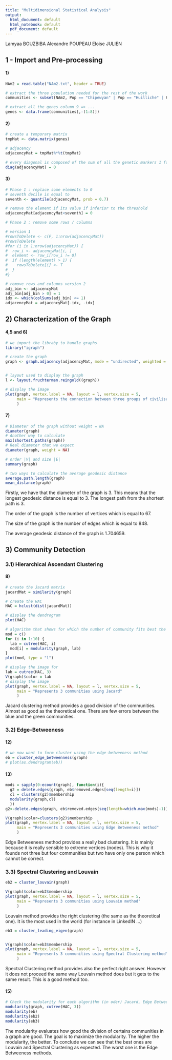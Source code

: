 ```yaml
---
title: "Multidimensional Statistical Analysis"
output:
  html_document: default
  html_notebook: default
  pdf_document: default
---
```


Lamyaa BOUZBIBA
Alexandre POUPEAU
Eloise JULIEN

## 1 - Import and Pre-processing

#### 1)

```r
NAm2 = read.table("NAm2.txt", header = TRUE)

# extract the three population needed for the rest of the work
communities <- subset(NAm2, Pop == "Chipewyan" | Pop == "Huilliche" | Pop == "Pima")

# extract all the genes column 9 => ...
genes <- data.frame(communities[,-(1:8)])

```

#### 2)

```r

# create a temporary matrix
tmpMat <- data.matrix(genes)

# adjacency 
adjacencyMat = tmpMat%*%t(tmpMat)

# every diagonal is composed of the sum of all the genetic markers 1 for each person
diag(adjacencyMat) = 0

```

#### 3)

```r

# Phase 1 : replace some elements to 0
# seventh decile is equal to
seventh <- quantile(adjacencyMat, prob = 0.7)

# remove the element if its value if inferior to the threshold 
adjacencyMat[adjacencyMat<seventh] = 0

# Phase 2 : remove some rows / columns

# version 1
#rowsToDelete <- c(F, 1:nrow(adjacencyMat))
#rowsToDelete
#for (i in 1:nrow(adjacencyMat)) {
#  row_i <- adjacencyMat[i, ]
#  element <- row_i[row_i != 0]
#  if (length(element) > 1) {
#    rowsToDelete[i] <- T
#  }
#}

# remove rows and columns version 2
adj_bin <- adjacencyMat
adj_bin[adj_bin > 0] = 1
idx <- which(colSums(adj_bin) <= 1)
adjacencyMat = adjacencyMat[-idx, -idx]

```

## 2) Characterization of the Graph


#### 4,5 and 6) 

```r

# we import the libraby to handle graphs
library("igraph")

# create the graph
graph <- graph.adjacency(adjacencyMat, mode = "undirected", weighted = T)


# layout used to display the graph
l <- layout.fruchterman.reingold((graph))

# display the image
plot(graph, vertex.label = NA, layout = l, vertex.size = 5, 
     main = "Represents the connection between three groups of civilisation"
     )

```
#### 7)

```r
# Diameter of the graph without weight = NA
diameter(graph)
# Another way to calculate
max(shortest.paths(graph))
# Real diameter that we expect
diameter(graph, weight = NA)

# order |V| and size |E|
summary(graph)

# two ways to calculate the average geodesic distance
average.path.length(graph)
mean_distance(graph)

```

Firstly, we have that the diameter of the graph is 3. This means that the longest geodesic distance is equal to 3. The longest path from the shortest path is 3.

The order of the graph is the number of vertices which is equal to 67.

The size of the graph is the number of edges which is equal to 848.

The average geodesic distance of the graph is 1.704659.

## 3) Community Detection

### 3.1) Hierarchical Ascendant Clustering

#### 8) 

```r

# create the Jacard matrix 
jacardMat = similarity(graph)

# create the HAC
HAC = hclust(dist(jacardMat))

# display the dendrogram
plot(HAC)

```

```r

# algorithm that shows for which the number of community fits best the graph
mod = c()
for (i in 1:10) {
  lab = cutree(HAC, i)
  mod[i] = modularity(graph, lab)
}
plot(mod, type = "l")

```

```r

# display the image for 
lab = cutree(HAC, 3)
V(graph)$color = lab
# display the image
plot(graph, vertex.label = NA, layout = l, vertex.size = 5, 
     main = "Represents 3 communities using Jacard"
     )

```

Jacard clustering method provides a good division of the communities. Almost as good as the theoretical one. There are few errors between the blue and the green communities. 

### 3.2) Edge-Betweeness

#### 12)

```r

# we now want to form cluster using the edge-betweeness method
eb = cluster_edge_betweenness(graph)
# plot(as.dendrogram(eb))

```

#### 13) 
```r

mods = sapply(0:ecount(graph), function(i){
  g2 = delete.edges(graph, eb$removed.edges[seq(length=i)])
  cl = clusters(g2)$membership
  modularity(graph,cl)
  })
g2<-delete.edges(graph, eb$removed.edges[seq(length=which.max(mods)-1)])

V(graph)$color=clusters(g2)$membership
plot(graph, vertex.label = NA, layout = l, vertex.size = 5, 
     main = "Represents 3 communities using Edge Betweeness method"
     )


```

Edge Betweenees method provides a really bad clustering. It is mainly because it is really sensible to extreme vertices (nodes). This is why it founds not three but four communities but two have only one person which cannot be correct.

### 3.3) Spectral Clustering and Louvain

```r


eb2 = cluster_louvain(graph)

V(graph)$color=eb2$membership
plot(graph, vertex.label = NA, layout = l, vertex.size = 5, 
     main = "Represents 3 communities using Louvain method"
     )


```

Louvain method provides the right clustering (the same as the theoretical one). It is the most used in the world (for instance in LinkedIN ...)

```r

eb3 = cluster_leading_eigen(graph)


V(graph)$color=eb3$membership
plot(graph, vertex.label = NA, layout = l, vertex.size = 5, 
     main = "Represents 3 communities using Spectral Clustering method"
     )

```

Spectral Clustering method provides also the perfect right answer. However it does not proceed the same way Louvain method does but it gets to the same result. This is a good method too.

#### 15)

```r

# Check the modularity for each algorithm (in oder) Jacard, Edge Betweeness, Louvain and Spectral Clustering
modularity(graph, cutree(HAC, 3))
modularity(eb)
modularity(eb2)
modularity(eb3)

```

The modularity evaluates how good the division of certains communities in a graph are good. The goal is to maximize the modularity. The higher the modularity, the better. 
To conclude we can see that the best ones are Louvain and Spectral Clustering as expected. The worst one is the Edge Betweeness methods.
